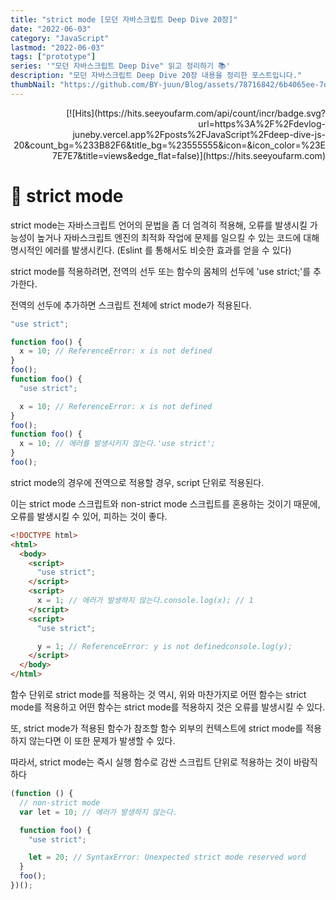 ```yaml
---
title: "strict mode [모던 자바스크립트 Deep Dive 20장]"
date: "2022-06-03"
category: "JavaScript"
lastmod: "2022-06-03"
tags: ["prototype"]
series: '"모던 자바스크립트 Deep Dive" 읽고 정리하기 📚'
description: "모던 자바스크립트 Deep Dive 20장 내용을 정리한 포스트입니다."
thumbNail: "https://github.com/BY-juun/Blog/assets/78716842/6b4065ee-7d44-4580-899f-58dafcb8b5a7"
---
```


<div align="right">
  [![Hits](https://hits.seeyoufarm.com/api/count/incr/badge.svg?url=https%3A%2F%2Fdevlog-juneby.vercel.app%2Fposts%2FJavaScript%2Fdeep-dive-js-20&count_bg=%233B82F6&title_bg=%23555555&icon=&icon_color=%23E7E7E7&title=views&edge_flat=false)](https://hits.seeyoufarm.com)
</div>

# 🌟 strict mode

strict mode는 자바스크립트 언어의 문법을 좀 더 엄격히 적용해, 오류를 발생시킬 가능성이 높거나 자바스크립트 엔진의 최적화 작업에 문제를 일으킬 수 있는 코드에 대해 명시적인 에러를 발생시킨다. (Eslint 를 통해서도 비슷한 효과를 얻을 수 있다)

strict mode를 적용하려면, 전역의 선두 또는 함수의 몸체의 선두에 'use strict;'를 추가한다.

전역의 선두에 추가하면 스크립트 전체에 strict mode가 적용된다.

```js
"use strict";

function foo() {
  x = 10; // ReferenceError: x is not defined
}
foo();
function foo() {
  "use strict";

  x = 10; // ReferenceError: x is not defined
}
foo();
function foo() {
  x = 10; // 에러를 발생시키지 않는다.'use strict';
}
foo();
```

strict mode의 경우에 전역으로 적용할 경우, script 단위로 적용된다.

이는 strict mode 스크립트와 non-strict mode 스크립트를 혼용하는 것이기 때문에, 오류를 발생시킬 수 있어, 피하는 것이 좋다.

```html
<!DOCTYPE html>
<html>
  <body>
    <script>
      "use strict";
    </script>
    <script>
      x = 1; // 에러가 발생하지 않는다.console.log(x); // 1
    </script>
    <script>
      "use strict";

      y = 1; // ReferenceError: y is not definedconsole.log(y);
    </script>
  </body>
</html>
```

함수 단위로 strict mode를 적용하는 것 역시, 위와 마찬가지로 어떤 함수는 strict mode를 적용하고 어떤 함수는 strict mode를 적용하지 것은 오류를 발생시킬 수 있다.

또, strict mode가 적용된 함수가 참조할 함수 외부의 컨텍스트에 strict mode를 적용하지 않는다면 이 또한 문제가 발생할 수 있다.

따라서, strict mode는 즉시 실행 함수로 감싼 스크립트 단위로 적용하는 것이 바람직하다

```js
(function () {
  // non-strict mode
  var lеt = 10; // 에러가 발생하지 않는다.

  function foo() {
    "use strict";

    let = 20; // SyntaxError: Unexpected strict mode reserved word
  }
  foo();
})();
```
